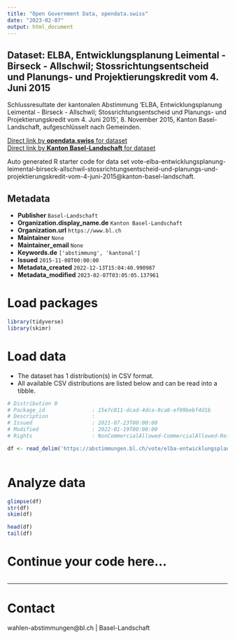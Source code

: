 ```yaml
---
title: "Open Government Data, opendata.swiss"
date: "2023-02-07"
output: html_document
---
```


## Dataset: ELBA, Entwicklungsplanung Leimental - Birseck - Allschwil; Stossrichtungsentscheid und Planungs- und Projektierungskredit vom 4. Juni 2015

Schlussresultate der kantonalen Abstimmung 'ELBA, Entwicklungsplanung Leimental - Birseck - Allschwil; Stossrichtungsentscheid und Planungs- und Projektierungskredit vom 4. Juni 2015', 8. November 2015, Kanton Basel-Landschaft, aufgeschlüsselt nach Gemeinden.

[Direct link by **opendata.swiss** for dataset](https://opendata.swiss/de/dataset/elba-entwicklungsplanung-leimental-birseck-allschwil-stossrichtungsentscheid-und-planungs-2015)<br>
[Direct link by **Kanton Basel-Landschaft** for dataset](https://abstimmungen.bl.ch/vote/elba-entwicklungsplanung-leimental-birseck-allschwil-stossrichtungsentscheid-und-planungs-und-projektierungskredit-vom-4-juni-2015/data)

Auto generated R starter code for data set vote-elba-entwicklungsplanung-leimental-birseck-allschwil-stossrichtungsentscheid-und-planungs-und-projektierungskredit-vom-4-juni-2015@kanton-basel-landschaft.

## Metadata

- **Publisher** `Basel-Landschaft`
- **Organization.display_name.de** `Kanton Basel-Landschaft`
- **Organization.url** `https://www.bl.ch`
- **Maintainer** `None`
- **Maintainer_email** `None`
- **Keywords.de** `['abstimmung', 'kantonal']`
- **Issued** `2015-11-08T00:00:00`
- **Metadata_created** `2022-12-13T15:04:40.990987`
- **Metadata_modified** `2023-02-07T03:05:05.137961`


# Load packages

```r

library(tidyverse)
library(skimr)

```

# Load data

-   The dataset has 1 distribution(s) in CSV format.
-   All available CSV distributions are listed below and can be read into a tibble.

```r

# Distribution 0
# Package_id               : 15e7c811-dcad-4dca-9ca8-ef09bebf4d1b
# Description              : 
# Issued                   : 2021-07-23T00:00:00
# Modified                 : 2022-01-19T00:00:00
# Rights                   : NonCommercialAllowed-CommercialAllowed-ReferenceRequired

df <- read_delim('https://abstimmungen.bl.ch/vote/elba-entwicklungsplanung-leimental-birseck-allschwil-stossrichtungsentscheid-und-planungs-und-projektierungskredit-vom-4-juni-2015/data-csv')



```

# Analyze data

```r

glimpse(df)
str(df)
skim(df)

head(df)
tail(df)

```

# Continue your code here...

```r

```

------------------------------------------------------------------------

# Contact

wahlen-abstimmungen@bl.ch | Basel-Landschaft
